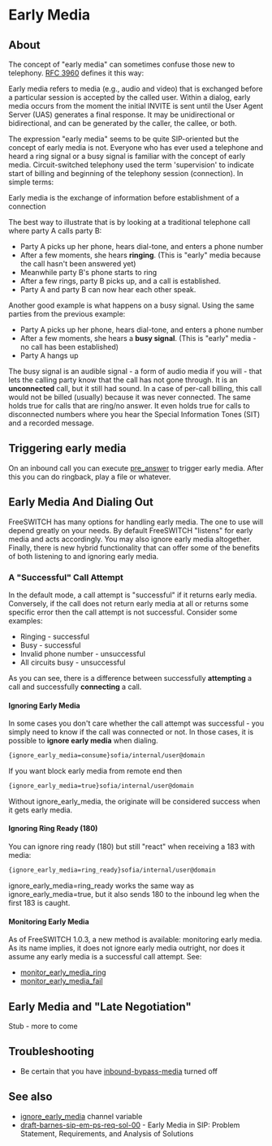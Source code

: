 
# Early Media 

 

## About

The concept of "early media" can sometimes confuse those new to telephony. [RFC 3960](https://tools.ietf.org/html/rfc3960) defines it this way:

   Early media refers to media (e.g., audio and video) that is exchanged
   before a particular session is accepted by the called user.  Within a
   dialog, early media occurs from the moment the initial INVITE is sent
   until the User Agent Server (UAS) generates a final response.  It may
   be unidirectional or bidirectional, and can be generated by the
   caller, the callee, or both.

The expression "early media" seems to be quite SIP-oriented but the concept of early media is not. Everyone who has ever used a telephone and heard a ring signal or a busy signal is familiar with the concept of early media. Circuit-switched telephony used the term 'supervision' to indicate start of billing and beginning of the telephony session (connection). In simple terms:

Early media is the exchange of information before establishment of a connection

The best way to illustrate that is by looking at a traditional telephone call where party A calls party B:

* Party A picks up her phone, hears dial-tone, and enters a phone number
* After a few moments, she hears **ringing**. (This is "early" media because the call hasn't been answered yet)
* Meanwhile party B's phone starts to ring
* After a few rings, party B picks up, and a call is established.
* Party A and party B can now hear each other speak.

Another good example is what happens on a busy signal. Using the same parties from the previous example:

* Party A picks up her phone, hears dial-tone, and enters a phone number
* After a few moments, she hears a **busy signal**. (This is "early" media - no call has been established)
* Party A hangs up

The busy signal is an audible signal - a form of audio media if you will - that lets the calling party know that the call has not gone through. It is an **unconnected** call, but it still had sound. In a case of per-call billing, this call would not be billed (usually) because it was never connected. The same holds true for calls that are ring/no answer. It even holds true for calls to disconnected numbers where you hear the Special Information Tones (SIT) and a recorded message.

## Triggering early media

On an inbound call you can execute [pre\_answer](../../Modules/mod-dptools/6586998.mdx#about) to trigger early media. After this you can do ringback, play a file or whatever.

## Early Media And Dialing Out

FreeSWITCH has many options for handling early media. The one to use will depend greatly on your needs. By default FreeSWITCH "listens" for early media and acts accordingly. You may also ignore early media altogether. Finally, there is new hybrid functionality that can offer some of the benefits of both listening to and ignoring early media.

### A "Successful" Call Attempt

In the default mode, a call attempt is "successful" if it returns early media. Conversely, if the call does not return early media at all or returns some specific error then the call attempt is not successful. Consider some examples:

* Ringing - successful
* Busy - successful
* Invalid phone number - unsuccessful
* All circuits busy - unsuccessful

As you can see, there is a difference between successfully **attempting** a call and successfully **connecting** a call.

#### Ignoring Early Media

In some cases you don't care whether the call attempt was successful - you simply need to know if the call was connected or not. In those cases, it is possible to **ignore early media** when dialing.

```xml
{ignore_early_media=consume}sofia/internal/user@domain
```

If you want block early media from remote end then

```xml
{ignore_early_media=true}sofia/internal/user@domain
```

Without ignore\_early\_media, the originate will be considered success when it gets early media.

#### Ignoring Ring Ready (180)

You can ignore ring ready (180) but still "react" when receiving a 183 with media:

```xml
{ignore_early_media=ring_ready}sofia/internal/user@domain
```

ignore\_early\_media=ring\_ready works the same way as ignore\_early\_media=true, but it also sends 180 to the inbound leg when the first 183 is caught.

#### Monitoring Early Media

As of FreeSWITCH 1.0.3, a new method is available: monitoring early media. As its name implies, it does not ignore early media outright, nor does it assume any early media is a successful call attempt. See:

* [monitor\_early\_media\_ring](../../../Channel-Variables-Catalog/monitor_early_media_ring_16352620.mdx#monitor_early_media_ring)
* [monitor\_early\_media\_fail](../../../Channel-Variables-Catalog/monitor_early_media_fail_16352616.mdx#monitor_early_media_fail)

## Early Media and "Late Negotiation"

Stub - more to come

## Troubleshooting

* Be certain that you have [inbound-bypass-media](../../../Channel-Variables-Catalog/bypass_media_16353339.mdx#bypass_media) turned off

## See also

* [ignore\_early\_media](../../../Channel-Variables-Catalog/ignore_early_media_16353367.mdx#ignore_early_media) channel variable
* [draft-barnes-sip-em-ps-req-sol-00](http://www3.tools.ietf.org/html/draft-barnes-sip-em-ps-req-sol-00) \- Early Media in SIP: Problem Statement, Requirements, and Analysis of Solutions


